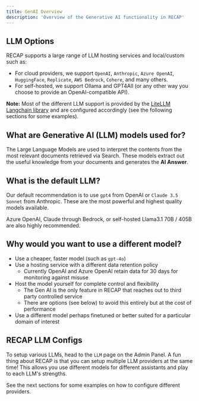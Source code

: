 ```yaml
---
title: GenAI Overview
description: 'Overview of the Generative AI functionality in RECAP'
---
```


## LLM Options
RECAP supports a large range of LLM hosting services and local/custom such as:

- For cloud providers, we support `OpenAI`, `Anthropic`, `Azure OpenAI`, `HuggingFace`, `Replicate`, `AWS Bedrock`, `Cohere`, and many others.
- For self-hosted, we support Ollama and GPT4All (or any other way you choose to provide an OpenAI-compatible API).

**Note:** Most of the different LLM support is provided by the [LiteLLM Langchain library](https://python.langchain.com/docs/integrations/chat/litellm)
and are configured accordingly (see the following sections for some examples).


## What are Generative AI (LLM) models used for?
The Large Language Models are used to interpret the contents from the most relevant documents retrieved via Search.
These models extract out the useful knowledge from your documents and generates the **AI Answer**.


## What is the default LLM?
Our default recommendation is to use `gpt4` from OpenAI or `Claude 3.5 Sonnet` from Anthropic. These are the most powerful and highest quality models available.

Azure OpenAI, Claude through Bedrock, or self-hosted Llama3.1 70B / 405B are also highly recommended. 

## Why would you want to use a different model?
- Use a cheaper, faster model (such as `gpt-4o`)
- Use a hosting service with a different data retention policy
    - Currently OpenAI and Azure OpenAI retain data for 30 days for monitoring against misuse
- Host the model yourself for complete control and flexibility
    - The Gen AI is the only feature in RECAP that reaches out to third party controlled service
    - There are options (see below) to avoid this entirely but at the cost of performance
- Use a different model perhaps finetuned or better suited for a particular domain of interest


## RECAP LLM Configs
To setup various LLMs, head to the `LLM` page on the Admin Panel. A fun thing about RECAP is that 
you can setup multiple LLM providers at the same time! This allows you use different models for different
assistants and play to each LLM's strengths.

See the next sections for some examples on how to configure different providers.

